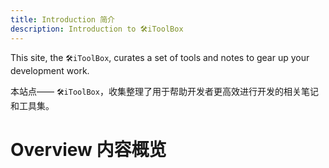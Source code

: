 ---
title: Introduction 简介
description: Introduction to 🛠iToolBox
---

<PageDescription>

This site, the `🛠iToolBox`, curates a set of tools and notes to gear up your development work.

本站点—— `🛠iToolBox`，收集整理了用于帮助开发者更高效进行开发的相关笔记和工具集。

</PageDescription>

# Overview 内容概览

